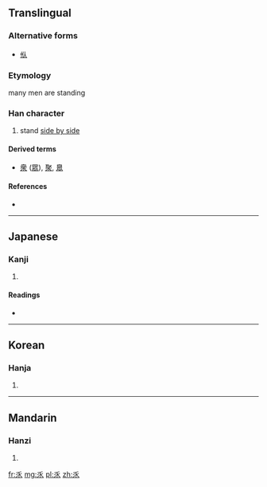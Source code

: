 ==Translingual==

===Alternative forms===
* [[㐺]]

===Etymology===
{{Han compound|人|人|人|t1=man|ls=ic}}

many men are standing

===Han character===
{{Han char|rn=4|rad=丿|as=05|sn=6|four=|canj=人竹竹人 (OHHO)}}

# stand [[side by side]]

====Derived terms====
* [[衆]] ([[眾]]), [[聚]], [[臮]]

====References====
* {{Han ref|kx=0082.150|dkj=00139|dj=0166.100|hdz=10038.050|uh=4E51|ud=20049}}

----

==Japanese==

===Kanji===
{{ja-kanji|grade=|rs=丿05}}

# {{defn|lang=ja|sort=丿05}}

====Readings====
* {{ja-readings|on=[[ぎん]] (gin), [[ごん]] (gon)|kun=[[ならびたつ]] (narabitatsu)}}

----

==Korean==

===Hanja===
{{ko-hanja|hangeul=임|rv=im|mr=im}}

# {{defn|lang=ko|sort=丿05}}

----

==Mandarin==

===Hanzi===
{{cmn-hanzi|pin=[[shèng]] ([[sheng4]]), [[zhòng]] ([[zhong4]])|wg=sheng<sup>4</sup>, chung<sup>4</sup>}}

# {{defn|lang=cmn|sort=丿05}}

[[fr:乑]]
[[mg:乑]]
[[pl:乑]]
[[zh:乑]]
